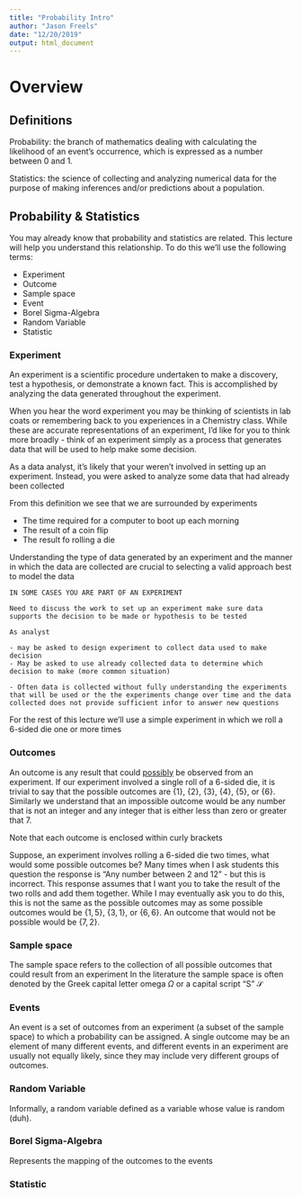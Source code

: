 ```yaml
---
title: "Probability Intro"
author: "Jason Freels"
date: "12/20/2019"
output: html_document
---
```


# Overview

## Definitions

Probability: the branch of mathematics dealing with calculating the likelihood of an event's occurrence, which is expressed as a number between 0 and 1.

Statistics: the science of collecting and analyzing numerical data for the purpose of making inferences and/or predictions about a population.

## Probability & Statistics

You may already know that probability and statistics are related.  This lecture will help you understand this relationship.  To do this we'll use the following terms:

- Experiment
- Outcome
- Sample space
- Event
- Borel Sigma-Algebra
- Random Variable
- Statistic

### Experiment

An experiment is a scientific procedure undertaken to make a discovery, test a hypothesis, or demonstrate a known fact. This is accomplished by analyzing the data generated throughout the experiment.

When you hear the word experiment you may be thinking of scientists in lab coats or remembering back to you experiences in a Chemistry class. While these are accurate representations of an experiment, I'd like for you to think more broadly - think of an experiment simply as a process that generates data that will be used to help make some decision. 

As a data analyst, it's likely that your weren't involved in setting up an experiment.  Instead, you were asked to analyze some data that had already been collected

From this definition we see that we are surrounded by experiments

- The time required for a computer to boot up each morning
- The result of a coin flip
- The result fo rolling a die

Understanding the type of data generated by an experiment and the manner in which the data are collected are crucial to selecting a valid approach  best to model the data   

```block
IN SOME CASES YOU ARE PART OF AN EXPERIMENT

Need to discuss the work to set up an experiment make sure data supports the decision to be made or hypothesis to be tested

As analyst 

- may be asked to design experiment to collect data used to make decision
- May be asked to use already collected data to determine which decision to make (more common situation)

- Often data is collected without fully understanding the experiments that will be used or the the experiments change over time and the data collected does not provide sufficient infor to answer new questions 
```

For the rest of this lecture we'll use a simple experiment in which we roll a 6-sided die one or more times 

### Outcomes

An outcome is any result that could <u>possibly</u> be observed from an experiment.  If our experiment involved a single roll of a 6-sided die, it is trivial to say that the possible outcomes are $\{1\}$, $\{2\}$, $\{3\}$, $\{4\}$, $\{5\}$, or $\{6\}$. Similarly we understand that an impossible outcome would be any number that is not an integer and any integer that is either less than zero or greater that 7.

Note that each outcome is enclosed within curly brackets 

Suppose, an experiment involves rolling a 6-sided die two times, what would some possible outcomes be?  Many times when I ask students this question the response is "Any number between 2 and 12" - but this is incorrect.  This response assumes that I want you to take the result of the two rolls and add them together. While I may eventually ask you to do this, this is not the same as the possible outcomes 
may as  some possible outcomes would be $\{1,5\}$, $\{3,1\}$, or $\{6,6\}$. An outcome that would not be possible would be $\{7,2\}$.

### Sample space

The sample space refers to the collection of all possible outcomes that could result from an experiment In the literature the sample space is often denoted by the Greek capital letter omega $\Omega$ or a capital script "S" $\mathcal{S}$

### Events

An event is a set of outcomes from an experiment (a subset of the sample space) to which a probability can be assigned. A single outcome may be an element of many different events, and different events in an experiment are usually not equally likely, since they may include very different groups of outcomes.

### Random Variable

Informally, a random variable defined as a variable whose value is random (duh).


### Borel Sigma-Algebra

Represents the mapping of the outcomes to the events

### Statistic
